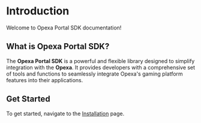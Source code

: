 # Introduction

Welcome to Opexa Portal SDK documentation!

## What is Opexa Portal SDK?

The **Opexa Portal SDK** is a powerful and flexible library designed to simplify integration with the **Opexa**. It provides developers with a comprehensive set of tools and functions to seamlessly integrate Opexa's gaming platform features into their applications.

## Get Started

To get started, navigate to the [Installation](/installation) page.
